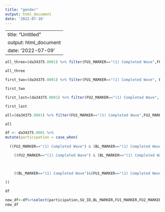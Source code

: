 ```yaml
---
title: "gender"
output: html_document
date: '2022-07-10'
---
```


---
title: "Untitled"
output: html_document
date: '2022-07-09'
---



```r
all_three=(da34375.0001) %>% filter(FU1_MARKER=="(1) Completed Wave",FU2_MARKER=="(1) Completed Wave", BL_MARKER=="(1) Completed Wave")%>%mutate(participation="all three")%>% select(SU_ID,participation)

all_three

```

```r
first_two=(da34375.0001) %>% filter(FU1_MARKER=="(1) Completed Wave", BL_MARKER=="(1) Completed Wave")%>%mutate(participation="first two")%>% select(SU_ID,participation)

first_two
```

```r
first_last=(da34375.0001) %>% filter(FU2_MARKER=="(1) Completed Wave", BL_MARKER=="(1) Completed Wave")%>% mutate(participation=c("first and last"))%>%select(SU_ID,participation)

first_last
```

```r
all=(da34375.0001) %>% filter(FU1_MARKER=="(1) Completed Wave",FU2_MARKER=="(1) Completed Wave", BL_MARKER=="(1) Completed Wave"|FU2_MARKER=="(1) Completed Wave", BL_MARKER=="(1) Completed Wave")%>% select(SU_ID)

all
```

```r
df <- da34375.0001 %>% 
mutate(participation = case_when(
  
  ((FU2_MARKER=="(1) Completed Wave") & (BL_MARKER=="(1) Completed Wave")&(FU1_MARKER=="(1) Completed Wave")) ~ "all three",

    ((FU2_MARKER=="(1) Completed Wave") & (BL_MARKER=="(1) Completed Wave")) ~ "first and last",
   
    
    
    ((BL_MARKER=="(1) Completed Wave")&(FU1_MARKER=="(1) Completed Wave")) ~ "first two"

))

df
```

```r
new_df<-df%>%select(participation,SU_ID,BL_MARKER,FU1_MARKER,FU2_MARKER)
new_df
```